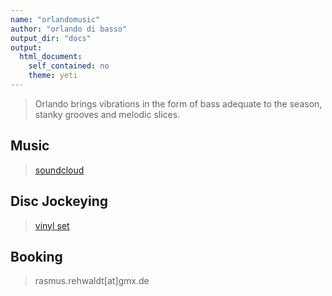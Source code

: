 ```yaml
---
name: "orlandomusic"  
author: "orlando di basso" 
output_dir: "docs"  
output:  
  html_document:  
    self_contained: no  
    theme: yeti
---
```


[](https://github.com/RRehwaldt/Webpage_Orlando/tree/main/Orlando_di_Lasso.jpg)

>Orlando brings vibrations in the form of bass adequate to the season, stanky grooves and melodic slices.     

## Music
>[soundcloud](https://soundcloud.com/orlando_berlin)


## Disc Jockeying 
>[vinyl set](https://soundcloud.com/orlando_berlin/kleines_set_ja)

## Booking 
>rasmus.rehwaldt[at]gmx.de 

